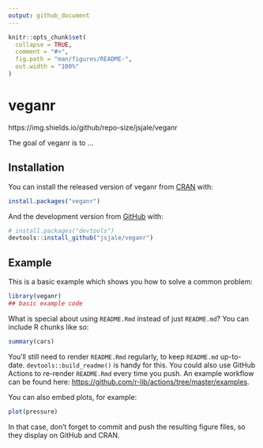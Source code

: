 ```yaml
---
output: github_document
---
```


<!-- README.md is generated from README.Rmd. Please edit that file -->

```r
knitr::opts_chunk$set(
  collapse = TRUE,
  comment = "#>",
  fig.path = "man/figures/README-",
  out.width = "100%"
)
```

# veganr

<!-- badges: start -->
https://img.shields.io/github/repo-size/jsjale/veganr
<!-- badges: end -->

The goal of veganr is to ...

## Installation

You can install the released version of veganr from [CRAN](https://CRAN.R-project.org) with:

``` r
install.packages("veganr")
```

And the development version from [GitHub](https://github.com/) with:

``` r
# install.packages("devtools")
devtools::install_github("jsjale/veganr")
```
## Example

This is a basic example which shows you how to solve a common problem:

```r
library(veganr)
## basic example code
```

What is special about using `README.Rmd` instead of just `README.md`? You can include R chunks like so:

```r
summary(cars)
```

You'll still need to render `README.Rmd` regularly, to keep `README.md` up-to-date. `devtools::build_readme()` is handy for this. You could also use GitHub Actions to re-render `README.Rmd` every time you push. An example workflow can be found here: <https://github.com/r-lib/actions/tree/master/examples>.

You can also embed plots, for example:

```r
plot(pressure)
```

In that case, don't forget to commit and push the resulting figure files, so they display on GitHub and CRAN.
